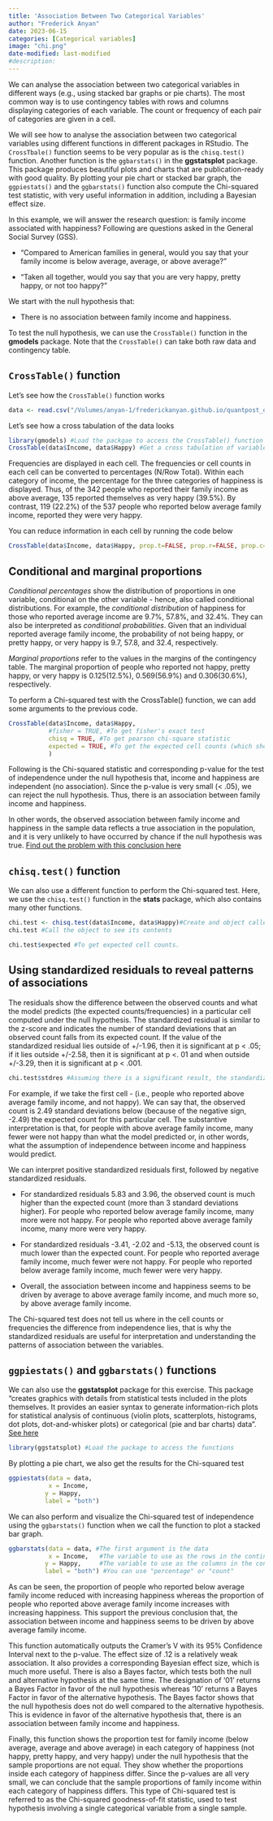 ```yaml
---
title: 'Association Between Two Categorical Variables'
author: "Frederick Anyan"
date: 2023-06-15
categories: [Categorical variables]
image: "chi.png"
date-modified: last-modified
#description: 
---
```

We can analyse the association between two categorical variables in different ways (e.g., using stacked bar graphs or pie charts). The most common way is to use contingency tables with rows and columns displaying categories of each variable. The count or frequency of each pair of categories are given in a cell. 

We will see how to analyse the association between two categorical variables using different functions in different packages in RStudio. The `CrossTbale()` function seems to be very popular as is the `chisq.test()` function. Another function is the `ggbarstats()` in the **ggstatsplot** package. This package produces beautiful plots and charts that are publication-ready with good quality. By plotting your pie chart or stacked bar graph, the `ggpiestats()` and the `ggbarstats()` function also compute the Chi-squared test statistic, with very useful information in addition, including a Bayesian effect size. 

In this example, we will answer the research question: is family income associated with happiness? 
Following are questions asked in the General Social Survey (GSS).

-   "Compared to American families in general, would you say that your family income is below average, average, or above average?"

-   "Taken all together, would you say that you are very happy, pretty happy, or not too happy?"

We start with the null hypothesis that:

-   There is no association between family income and happiness.

To test the null hypothesis, we can use the `CrossTable()` function in the **gmodels** package. Note that the `CrossTable()` can take both raw data and contingency table. 

## `CrossTable()` function
Let's see how the `CrossTable()` function works

```r
data <- read.csv("/Volumes/anyan-1/frederickanyan.github.io/quantpost_data/happinesGSS12_long.csv")# Read the data for the analysis 
```

Let's see how a cross tabulation of the data looks
```r
library(gmodels) #Load the packgae to access the CrossTable() function
CrossTable(data$Income, data$Happy) #Get a cross tabulation of variables with cell counts/contingency table
```

Frequencies are displayed in each cell. The frequencies or cell counts in each cell can be converted to percentages (N/Row Total). Within each category of income, the percentage for the three categories of happiness is displayed. Thus, of the 342 people who reported their family income as above average, 135 reported themselves as very happy (39.5%). By contrast, 119 (22.2%) of the 537 people who reported below average family income, reported they were very happy. 

You can reduce information in each cell by running the code below
```r
CrossTable(data$Income, data$Happy, prop.t=FALSE, prop.r=FALSE, prop.c=FALSE) #To hide proportions in the rows and columns
```

## Conditional and marginal proportions
*Conditional percentages* show the distribution of proportions in one variable, conditional on the other variable - hence, also called conditional distributions. For example, the *conditional distribution* of happiness for those who reported average income are 9.7%, 57.8%, and 32.4%. They can also be interpreted as *conditional probabilities*. Given that an individual reported average family income, the probability of not being happy, or pretty happy, or very happy is 9.7, 57.8, and 32.4, respectively. 

*Marginal proportions* refer to the values in the margins of the contingency table. The marginal proportion of people who reported not happy, pretty happy, or very happy is 0.125(12.5%), 0.569(56.9%) and 0.306(30.6%), respectively.

To perform a Chi-squared test with the CrossTable() function, we can add some arguments to the previous code. 
```r
CrossTable(data$Income, data$Happy, 
           #fisher = TRUE, #To get fisher's exact test 
           chisq = TRUE, #To get pearson chi-square statistic
           expected = TRUE, #To get the expected cell counts (which should be > 5 in each cell)
           ) 
```

Following is the Chi-squared statistic and corresponding p-value for the test of independence under the null hypothesis that, income and happiness are independent (no association). Since the p-value is very small (< .05), we can reject the null hypothesis. Thus, there is an association between family income and happiness. 

In other words, the observed association between family income and happiness in the sample data reflects a true association in the population, and it is very unlikely to have occurred by chance if the null hypothesis was true. [Find out the problem with this conclusion here](//quantposts/null hypothesis testing/index.qmd) 

## `chisq.test()` function
We can also use a different function to perform the Chi-squared test. Here, we use the `chisq.test()` function in the **stats** package, which also contains many other functions.

```r
chi.test <- chisq.test(data$Income, data$Happy)#Create and object called chi.test and assign the result of the chisq.test function() into this object
chi.test #Call the object to see its contents
```

```r
chi.test$expected #To get expected cell counts. 
```

## Using standardized residuals to reveal patterns of associations
The residuals show the difference between the observed counts and what the model predicts (the expected counts/frequencies) in a particular cell computed under the null hypothesis. The standardized residual is similar to the z-score and indicates the number of standard deviations that an observed count falls from its expected count. If the value of the standardized residual lies outside of +/-1.96, then it is significant at p < .05; if it lies outside +/-2.58, then it is significant at p <. 01 and when outside +/-3.29, then it is significant at p < .001.

```r
chi.test$stdres #Assuming there is a significant result, the standardized residuals can help us to understand the patterns of association
```

For example, if we take the first cell - (i.e., people who reported above average family income, and not happy). We can say that, the observed count is 2.49 standard deviations below (because of the negative sign, -2.49) the expected count for this particular cell. The substantive interpretation is that, for people with above average family income, many fewer were not happy than what the model predicted or, in other words, what the assumption of independence between income and happiness would predict. 


We can interpret positive standardized residuals first, followed by negative standardized residuals.

-   For standardized residuals 5.83 and 3.96, the observed count is much higher than the expected count (more than 3 standard deviations higher). For people who reported below average family income, many more were not happy. For people who reported above average family income, many more were very happy.

-   For standardized residuals -3.41, -2.02 and -5.13, the observed count is much lower than the expected count. For people who reported average family income, much fewer were not happy. For people who reported below average family income, much fewer were very happy.

-   Overall, the association between income and happiness seems to be driven by average to above average family income, and much more so, by above average family income.
  
The Chi-squared test does not tell us where in the cell counts or frequencies the difference from independence lies, that is why the standardized residuals are useful for interpretation and understanding the patterns of association between the variables. 

## `ggpiestats()` and `ggbarstats()` functions
We can also use the **ggstatsplot** package for this exercise. This package "creates graphics with details from statistical tests included in the plots themselves. It provides an easier syntax to generate information-rich plots for statistical analysis of continuous (violin plots, scatterplots, histograms, dot plots, dot-and-whisker plots) or categorical (pie and bar charts) data". [See here](https://cran.r-project.org/web/packages/ggstatsplot/index.html)

```r
library(ggstatsplot) #Load the package to access the functions
```

By plotting a pie chart, we also get the results for the Chi-squared test
```r
ggpiestats(data = data,
           x = Income,
          y = Happy,
          label = "both")
```

We can also perform and visualize the Chi-squared test of independence using the `ggbarstats()` function when we call the function to plot a stacked bar graph. 


```r
ggbarstats(data = data, #The first argument is the data
           x = Income,   #The variable to use as the rows in the contingency table
          y = Happy,     #The variable to use as the columns in the contingency table.
          label = "both") #You can use "percentage" or "count"
```

As can be seen, the proportion of people who reported below average family income reduced with increasing happiness whereas the proportion of people who reported above average family income increases with increasing happiness. This support the previous conclusion that, the association between income and happiness seems to be driven by above average family income. 

This function automatically outputs the Cramer's V with its 95% Confidence Interval next to the p-value. The effect size of .12 is a relatively weak association. It also provides a corresponding Bayesian effect size, which is much more useful. There is also a Bayes factor, which tests both the null and alternative hypothesis at the same time. The designation of '01' returns a Bayes Factor in favor of the null hypothesis whereas '10' returns a Bayes Factor in favor of the alternative hypothesis. The Bayes factor shows that the null hypothesis does not do well compared to the alternative hypothesis. This is evidence in favor of the alternative hypothesis that, there is an association between family income and happiness. 

Finally, this function shows the proportion test for family income (below average, average and above average) in each category of happiness (not happy, pretty happy, and very happy) under the null hypothesis that the sample proportions are not equal. They show whether the proportions inside each category of happiness differ. Since the p-values are all very small, we can conclude that the sample proportions of family income within each category of happiness differs. This type of Chi-squared test is referred to as the Chi-squared goodness-of-fit statistic, used to test hypothesis involving a single categorical variable from a single sample. 







